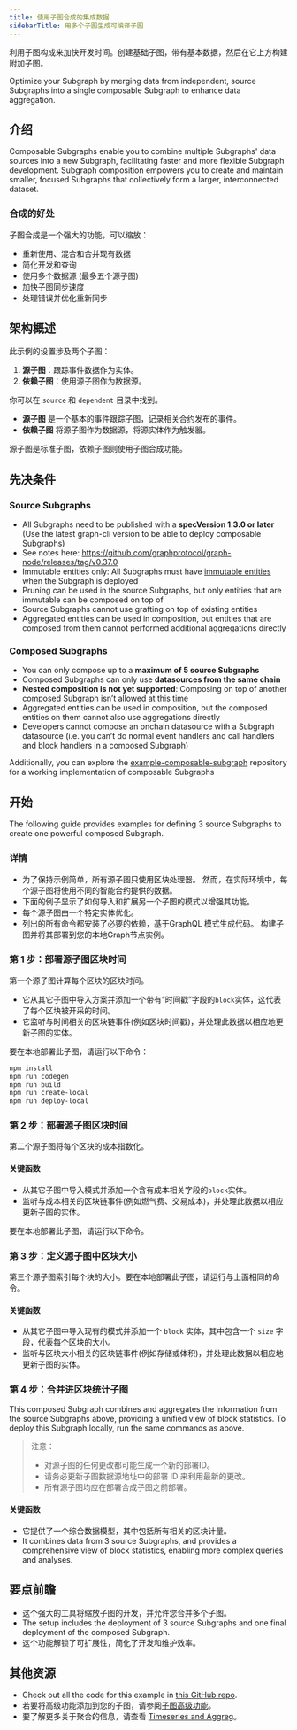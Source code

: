 ```yaml
---
title: 使用子图合成的集成数据
sidebarTitle: 用多个子图生成可编译子图
---
```


利用子图构成来加快开发时间。创建基础子图，带有基本数据，然后在它上方构建附加子图。

Optimize your Subgraph by merging data from independent, source Subgraphs into a single composable Subgraph to enhance data aggregation.

## 介绍

Composable Subgraphs enable you to combine multiple Subgraphs' data sources into a new Subgraph, facilitating faster and more flexible Subgraph development. Subgraph composition empowers you to create and maintain smaller, focused Subgraphs that collectively form a larger, interconnected dataset.

### 合成的好处

子图合成是一个强大的功能，可以缩放：

- 重新使用、混合和合并现有数据
- 简化开发和查询
- 使用多个数据源 (最多五个源子图)
- 加快子图同步速度
- 处理错误并优化重新同步

## 架构概述

此示例的设置涉及两个子图：

1. **源子图**：跟踪事件数据作为实体。
2. **依赖子图**：使用源子图作为数据源。

你可以在 `source` 和 `dependent` 目录中找到。

- **源子图** 是一个基本的事件跟踪子图，记录相关合约发布的事件。
- **依赖子图** 将源子图作为数据源，将源实体作为触发器。

源子图是标准子图，依赖子图则使用子图合成功能。

## 先决条件

### Source Subgraphs

- All Subgraphs need to be published with a **specVersion 1.3.0 or later** (Use the latest graph-cli version to be able to deploy composable Subgraphs)
- See notes here: https://github.com/graphprotocol/graph-node/releases/tag/v0.37.0
- Immutable entities only: All Subgraphs must have [immutable entities](https://thegraph.com/docs/en/subgraphs/best-practices/immutable-entities-bytes-as-ids/#immutable-entities) when the Subgraph is deployed
- Pruning can be used in the source Subgraphs, but only entities that are immutable can be composed on top of
- Source Subgraphs cannot use grafting on top of existing entities
- Aggregated entities can be used in composition, but entities that are composed from them cannot performed additional aggregations directly

### Composed Subgraphs

- You can only compose up to a **maximum of 5 source Subgraphs**
- Composed Subgraphs can only use **datasources from the same chain**
- **Nested composition is not yet supported**: Composing on top of another composed Subgraph isn’t allowed at this time
- Aggregated entities can be used in composition, but the composed entities on them cannot also use aggregations directly
- Developers cannot compose an onchain datasource with a Subgraph datasource (i.e. you can’t do normal event handlers and call handlers and block handlers in a composed Subgraph)

Additionally, you can explore the [example-composable-subgraph](https://github.com/graphprotocol/example-composable-subgraph) repository for a working implementation of composable Subgraphs

## 开始

The following guide provides examples for defining 3 source Subgraphs to create one powerful composed Subgraph.

### 详情

- 为了保持示例简单，所有源子图只使用区块处理器。 然而，在实际环境中，每个源子图将使用不同的智能合约提供的数据。
- 下面的例子显示了如何导入和扩展另一个子图的模式以增强其功能。
- 每个源子图由一个特定实体优化。
- 列出的所有命令都安装了必要的依赖，基于GraphQL 模式生成代码。 构建子图并将其部署到您的本地Graph节点实例。

### 第 1 步：部署源子图区块时间

第一个源子图计算每个区块的区块时间。

- 它从其它子图中导入方案并添加一个带有“时间戳”字段的`block`实体，这代表了每个区块被开采的时间。
- 它监听与时间相关的区块链事件(例如区块时间戳)，并处理此数据以相应地更新子图的实体。

要在本地部署此子图，请运行以下命令：

```bash
npm install
npm run codegen
npm run build
npm run create-local
npm run deploy-local
```

### 第 2 步：部署源子图区块时间

第二个源子图将每个区块的成本指数化。

#### 关键函数

- 从其它子图中导入模式并添加一个含有成本相关字段的`block`实体。
- 监听与成本相关的区块链事件(例如燃气费、交易成本)，并处理此数据以相应更新子图的实体。

要在本地部署此子图，请运行以下命令。

### 第 3 步：定义源子图中区块大小

第三个源子图索引每个块的大小。要在本地部署此子图，请运行与上面相同的命令。

#### 关键函数

- 从其它子图中导入现有的模式并添加一个 `block` 实体，其中包含一个 `size` 字段，代表每个区块的大小。
- 监听与区块大小相关的区块链事件(例如存储或体积)，并处理此数据以相应地更新子图的实体。

### 第 4 步：合并进区块统计子图

This composed Subgraph combines and aggregates the information from the source Subgraphs above, providing a unified view of block statistics. To deploy this Subgraph locally, run the same commands as above.

> 注意：
>
> - 对源子图的任何更改都可能生成一个新的部署ID。
> - 请务必更新子图数据源地址中的部署 ID 来利用最新的更改。
> - 所有源子图均应在部署合成子图之前部署。

#### 关键函数

- 它提供了一个综合数据模型，其中包括所有相关的区块计量。
- It combines data from 3 source Subgraphs, and provides a comprehensive view of block statistics, enabling more complex queries and analyses.

## 要点前瞻

- 这个强大的工具将缩放子图的开发，并允许您合并多个子图。
- The setup includes the deployment of 3 source Subgraphs and one final deployment of the composed Subgraph.
- 这个功能解锁了可扩展性，简化了开发和维护效率。

## 其他资源

- Check out all the code for this example in [this GitHub repo](https://github.com/graphprotocol/example-composable-subgraph).
- 若要将高级功能添加到您的子图，请参阅[子图高级功能](/developing/creating/advanced/)。
- 要了解更多关于聚合的信息，请查看 [Timeseries and Aggreg](/subgraphs/developing/creating/advanced/#timeseries-and-aggregations)。
